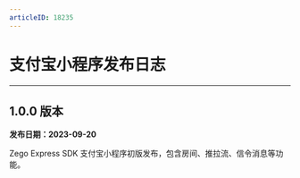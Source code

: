 ```yaml
---
articleID: 18235
---
```

<style>
.hthree{
    margin: 24px 0 20px !important;
    font-size: 16px !important;
    color: #232427 !important;
    font-weight: 600 !important;
    line-height: 1 !important;
    font-family: "PingFangSC-Medium";
}

</style>

# 支付宝小程序发布日志

- - -

<!-- Zego-Split-Line Do Not Remove Me -->


## 1.0.0 版本

**发布日期：2023-09-20**


Zego Express SDK 支付宝小程序初版发布，包含房间、推拉流、信令消息等功能。
